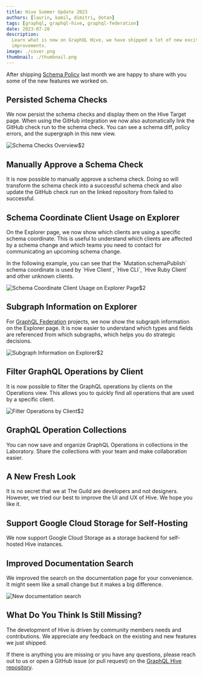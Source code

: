 ```yaml
---
title: Hive Summer Update 2023
authors: [laurin, kamil, dimitri, dotan]
tags: [graphql, graphql-hive, graphql-federation]
date: 2023-07-20
description:
  Learn what is new on GraphQL Hive, we have shipped a lot of new exciting features and
  improvements.
image: ./cover.png
thumbnail: ./thumbnail.png
---
```



After shipping [Schema Policy](/blog/hive-introducing-schema-policy) last month we are happy to
share with you some of the new features we worked on.

## Persisted Schema Checks

We now persist the schema checks and display them on the Hive Target page. When using the GitHub
integration we now also automatically link the GitHub check run to the schema check. You can see a
schema diff, policy errors, and the supergraph in this new view.

![Schema Checks Overview](./schema-checks.png)$2

## Manually Approve a Schema Check

It is now possible to manually approve a schema check. Doing so will transform the schema check into
a successful schema check and also update the GitHub check run on the linked repository from failed
to successful.

## Schema Coordinate Client Usage on Explorer

On the Explorer page, we now show which clients are using a specific schema coordinate. This is
useful to understand which clients are affected by a schema change and which teams you need to
contact for communicating an upcoming schema change.

<Callout>
  In the following example, you can see that the `Mutation.schemaPublish` schema coordinate is used
  by `Hive Client`, `Hive CLI`, `Hive Ruby Client` and other unknown clients.
</Callout>

![Schema Coordinate Client Usage on Explorer Page](./schema-coordinate-client-usage.png)$2

## Subgraph Information on Explorer

For [GraphQL Federation](https://the-guild.dev/graphql/hive/federation) projects, we now show the
subgraph information on the Explorer page. It is now easier to understand which types and fields are
referenced from which subgraphs, which helps you do strategic decisions.

![Subgraph Information on Explorer](./subgraph.png)$2

## Filter GraphQL Operations by Client

It is now possible to filter the GraphQL operations by clients on the Operations view. This allows
you to quickly find all operations that are used by a specific client.

![Filter Operations by Client](./hive-summer-update-2023/filter-by-client.png)$2

## GraphQL Operation Collections

You can now save and organize GraphQL Operations in collections in the Laboratory. Share the
collections with your team and make collaboration easier.

## A New Fresh Look

It is no secret that we at The Guild are developers and not designers. However, we tried our best to
improve the UI and UX of Hive. We hope you like it.

## Support Google Cloud Storage for Self-Hosting

We now support Google Cloud Storage as a storage backend for self-hosted Hive instances.

## Improved Documentation Search

We improved the search on the documentation page for your convenience. It might seem like a small
change but it makes a big difference.

![New documentation search](./hive-summer-update-2023/docs-search.png)

## What Do You Think Is Still Missing?

The development of Hive is driven by community members needs and contributions. We appreciate any
feedback on the existing and new features we just shipped.

If there is anything you are missing or you have any questions, please reach out to us or open a
GitHub issue (or pull request) on the
[GraphQL Hive repository](https://github.com/kamilkisiela/graphql-hive).
